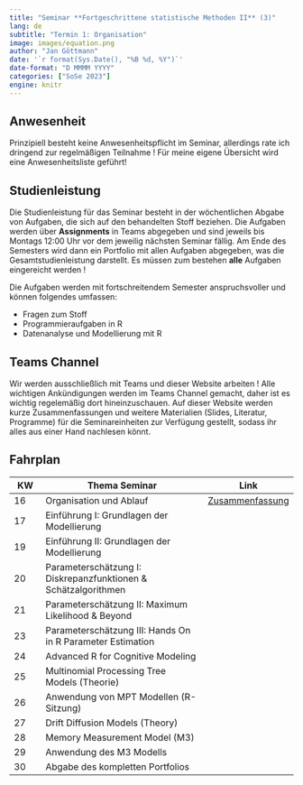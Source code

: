 ```yaml
---
title: "Seminar **Fortgeschrittene statistische Methoden II** (3)"
lang: de
subtitle: "Termin 1: Organisation"
image: images/equation.png
author: "Jan Göttmann"
date: '`r format(Sys.Date(), "%B %d, %Y")`'
date-format: "D MMMM YYYY"
categories: ["SoSe 2023"]
engine: knitr
---
```



## Anwesenheit

Prinzipiell besteht keine Anwesenheitspflicht im Seminar, allerdings rate ich dringend zur regelmäßigen Teilnahme !  Für meine eigene Übersicht wird eine Anwesenheitsliste geführt!

## Studienleistung

Die Studienleistung für das Seminar besteht in der wöchentlichen Abgabe von Aufgaben, die sich auf den behandelten Stoff beziehen. Die Aufgaben werden über **Assignments** in Teams abgegeben und sind jeweils bis Montags 12:00 Uhr  vor dem jeweilig nächsten Seminar fällig. Am Ende des Semesters wird dann ein Portfolio mit allen Aufgaben abgegeben, was die Gesamtstudienleistung darstellt. Es müssen zum bestehen **alle** Aufgaben eingereicht werden !

Die Aufgaben werden mit fortschreitendem Semester anspruchsvoller und können folgendes umfassen:

- Fragen zum Stoff
- Programmieraufgaben in R 
- Datenanalyse und Modellierung mit R 


## Teams Channel

Wir werden ausschließlich mit Teams und dieser Website arbeiten ! Alle wichtigen Ankündigungen werden im Teams Channel gemacht, daher ist es wichtig regelemäßig dort hineinzuschauen. Auf dieser Website werden kurze Zusammenfassungen und weitere Materialien (Slides, Literatur, Programme) für die Seminareinheiten zur Verfügung gestellt, sodass ihr alles aus einer Hand nachlesen könnt. 


## Fahrplan 
| KW  | Thema Seminar                                                  | Link                                              |
|----------|----------------------------------------------------|------------------|
| 16  | Organisation und Ablauf                                        | [Zusammenfassung](cogmod_sem_sose23 /Termin1.qmd) |
| 17  | Einführung I: Grundlagen der Modellierung                      |                                                   |
| 19  | Einführung II: Grundlagen der Modellierung                     |                                                   |
| 20  | Parameterschätzung I: Diskrepanzfunktionen & Schätzalgorithmen |                                                   |
| 21  | Parameterschätzung II: Maximum Likelihood & Beyond             |                                                   |
| 23  | Parameterschätzung III: Hands On in R Parameter Estimation     |                                                   |
| 24  | Advanced R for Cognitive Modeling                              |                                                   |
| 25  | Multinomial Processing Tree Models (Theorie)                   |                                                   |
| 26  | Anwendung von MPT Modellen (R-Sitzung)                         |                                                   |
| 27  | Drift Diffusion Models (Theory)                                |                                                   |
| 28  | Memory Measurement Model (M3)                                  |                                                   |
| 29  | Anwendung des M3 Modells                                       |                                                   |
| 30  | Abgabe des kompletten Portfolios                               |                                                   |







